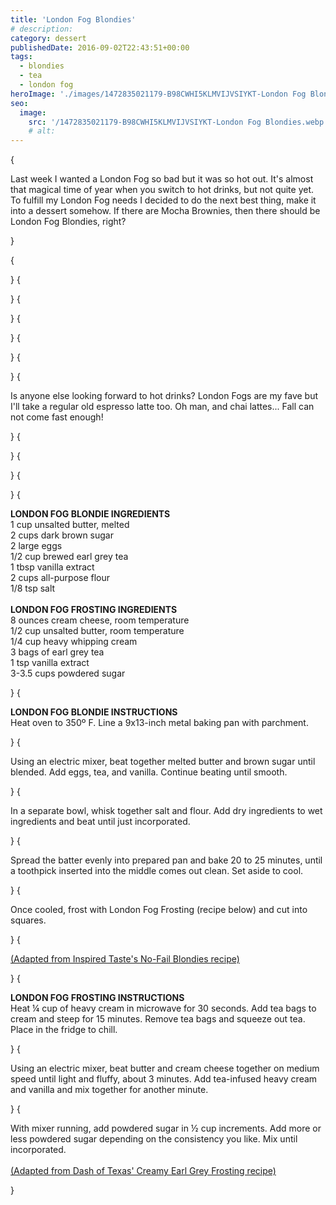 ```yaml
---
title: 'London Fog Blondies'
# description:
category: dessert
publishedDate: 2016-09-02T22:43:51+00:00
tags:
  - blondies
  - tea
  - london fog
heroImage: './images/1472835021179-B98CWHI5KLMVIJVSIYKT-London Fog Blondies.webp'
seo:
  image:
    src: '/1472835021179-B98CWHI5KLMVIJVSIYKT-London Fog Blondies.webp'
    # alt:
---
```



{<p>Last week I wanted a London Fog so bad but it was so hot out. It's almost
that magical time of year when you switch to hot drinks, but not quite yet.
To fulfill my London Fog needs I decided to do the next best thing, make it
into a dessert somehow. If there are Mocha Brownies, then there should be
London Fog Blondies, right?</p>}

{<p><Picture
		src={ContentImage1}
		alt="london fog blondies | sarah makes stuff"
	/></p>}
{<p><Picture
		src={ContentImage2}
		alt="london fog blondies | sarah makes stuff"
	/></p>}
{<p><Picture
		src={ContentImage3}
		alt="london fog blondies | sarah makes stuff"
	/></p>}
{<p><Picture
		src={ContentImage4}
		alt="london fog blondies | sarah makes stuff"
	/></p>}
{<p><Picture
		src={ContentImage5}
		alt="london fog blondies | sarah makes stuff"
	/></p>}
{<p><Picture
		src={ContentImage6}
		alt="london fog blondies | sarah makes stuff"
	/></p>}
{<p>Is anyone else looking forward to hot drinks? London Fogs are my fave but I'll
take a regular old espresso latte too. Oh man, and chai lattes... Fall can not
come fast enough!</p>}
{<p><Picture
		src={ContentImage7}
		alt="london fog blondies | sarah makes stuff"
	/></p>}
{<p><Picture
		src={ContentImage8}
		alt="london fog blondies | sarah makes stuff"
	/></p>}
{<p><Picture
		src={ContentImage9}
		alt="london fog blondies | sarah makes stuff"
	/></p>}
{<p><strong>LONDON FOG BLONDIE INGREDIENTS</strong> <br />1 cup unsalted butter,
melted
<br />2 cups dark brown sugar
<br />2 large eggs
<br />
1/2 cup brewed earl grey tea
<br />1 tbsp vanilla extract
<br />2 cups all-purpose flour
<br />
1/8 tsp salt
<br />
<br />
<strong>LONDON FOG FROSTING INGREDIENTS</strong>
<br />8 ounces cream cheese, room temperature
<br />
1/2 cup unsalted butter, room temperature
<br />
1/4 cup heavy whipping cream
<br />3 bags of earl grey tea
<br />1 tsp vanilla extract
<br />
3-3.5 cups powdered sugar</p>}
{<p><strong>LONDON FOG BLONDIE INSTRUCTIONS</strong>
<br />
<span>
Heat oven to 350º F. Line a 9x13-inch metal baking pan with parchment.
</span></p>}
{<p>Using an electric mixer, beat together melted butter and brown sugar until
blended. Add eggs, tea, and vanilla. Continue beating until smooth.</p>}
{<p>In a separate bowl, whisk together salt and flour. Add dry ingredients to wet
ingredients and beat until just incorporated.</p>}
{<p>Spread the batter evenly into prepared pan and bake 20 to 25 minutes, until a
toothpick inserted into the middle comes out clean. Set aside to cool.</p>}
{<p>Once cooled, frost with London Fog Frosting (recipe below) and cut into
squares.</p>}
{<p><a
		target="_blank"
		href="http://www.inspiredtaste.net/23801/no-fail-blondies-recipe/?utm_source=Inspired+Taste+Newsletter&amp;utm_campaign=74f9a8bfa2-New_Look_Test6_22_2013&amp;utm_medium=email&amp;utm_term=0_48920376f7-74f9a8bfa2-313075277"
	>
(Adapted from Inspired Taste's No-Fail Blondies recipe)
</a></p>}
{<p><strong>LONDON FOG FROSTING INSTRUCTIONS</strong>
<br />
Heat ¼ cup of heavy cream in microwave for 30 seconds. Add tea bags to cream
and steep for 15 minutes. Remove tea bags and squeeze out tea. Place in the
fridge to chill.</p>}
{<p>Using an electric mixer, beat butter and cream cheese together on medium speed
until light and fluffy, about 3 minutes. Add tea-infused heavy cream and
vanilla and mix together for another minute.</p>}
{<p>With mixer running, add powdered sugar in ½ cup increments. Add more or less
powdered sugar depending on the consistency you like. Mix until incorporated. 
<br />
<br />
<a
		target="_blank"
		href="http://www.dashoftexas.com/2016/05/03/lemon-cake-with-creamy-earl-grey-frosting/"
	>
(Adapted from Dash of Texas' Creamy Earl Grey Frosting recipe)
</a></p>}
